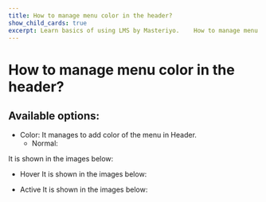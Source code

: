 ---
title: How to manage menu color in the header?
show_child_cards: true
excerpt: Learn basics of using LMS by Masteriyo.    How to manage menu color in the header.
---

#  How to manage menu color in the header?

## Available options:

- Color: It manages to add  color of the menu in Header.
  - Normal:

It is shown in the images below:

  - Hover
It is shown in the images below:

  - Active
It is shown in the images below:
